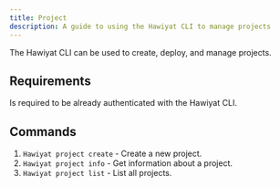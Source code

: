 ```yaml
---
title: Project
description: A guide to using the Hawiyat CLI to manage projects
---
```



The Hawiyat CLI can be used to create, deploy, and manage projects.

## Requirements

Is required to be already authenticated with the Hawiyat CLI.

## Commands

1. `Hawiyat project create` - Create a new project.
2. `Hawiyat project info` - Get information about a project.
3. `Hawiyat project list` - List all projects.

